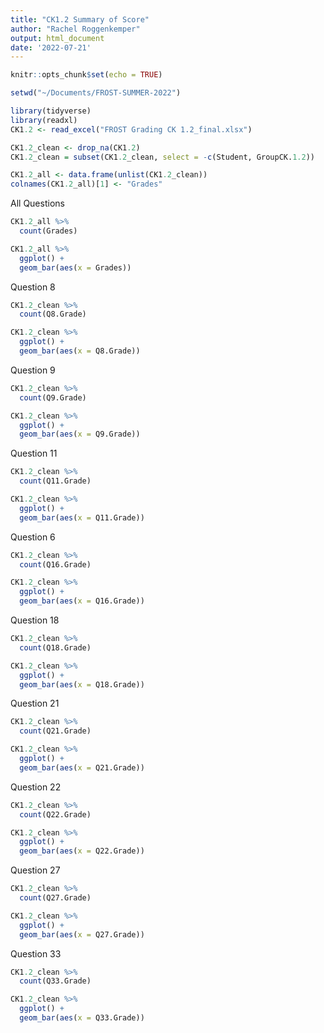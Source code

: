 ```yaml
---
title: "CK1.2 Summary of Score"
author: "Rachel Roggenkemper"
output: html_document
date: '2022-07-21'
---
```


```r
knitr::opts_chunk$set(echo = TRUE)
```

```r
setwd("~/Documents/FROST-SUMMER-2022")

library(tidyverse)
library(readxl)  
CK1.2 <- read_excel("FROST Grading CK 1.2_final.xlsx")
```

```r
CK1.2_clean <- drop_na(CK1.2)
CK1.2_clean = subset(CK1.2_clean, select = -c(Student, GroupCK.1.2))
```

```r
CK1.2_all <- data.frame(unlist(CK1.2_clean))
colnames(CK1.2_all)[1] <- "Grades"
```


All Questions 
```r
CK1.2_all %>%
  count(Grades)
```

```r
CK1.2_all %>%
  ggplot() +
  geom_bar(aes(x = Grades))
```


Question 8
```r
CK1.2_clean %>%
  count(Q8.Grade)
```

```r
CK1.2_clean %>%
  ggplot() +
  geom_bar(aes(x = Q8.Grade))
```


Question 9
```r
CK1.2_clean %>%
  count(Q9.Grade)
```

```r
CK1.2_clean %>%
  ggplot() +
  geom_bar(aes(x = Q9.Grade))
```


Question 11
```r
CK1.2_clean %>%
  count(Q11.Grade)
```

```r
CK1.2_clean %>%
  ggplot() +
  geom_bar(aes(x = Q11.Grade))
```


Question 6
```r
CK1.2_clean %>%
  count(Q16.Grade)
```

```r
CK1.2_clean %>%
  ggplot() +
  geom_bar(aes(x = Q16.Grade))
```


Question 18
```r
CK1.2_clean %>%
  count(Q18.Grade)
```

```r
CK1.2_clean %>%
  ggplot() +
  geom_bar(aes(x = Q18.Grade))
```


Question 21
```r
CK1.2_clean %>%
  count(Q21.Grade)
```

```r
CK1.2_clean %>%
  ggplot() +
  geom_bar(aes(x = Q21.Grade))
```


Question 22
```r
CK1.2_clean %>%
  count(Q22.Grade)
```

```r
CK1.2_clean %>%
  ggplot() +
  geom_bar(aes(x = Q22.Grade))
```


Question 27
```r
CK1.2_clean %>%
  count(Q27.Grade)
```

```r
CK1.2_clean %>%
  ggplot() +
  geom_bar(aes(x = Q27.Grade))
```


Question 33
```r
CK1.2_clean %>%
  count(Q33.Grade)
```

```r
CK1.2_clean %>%
  ggplot() +
  geom_bar(aes(x = Q33.Grade))
```

